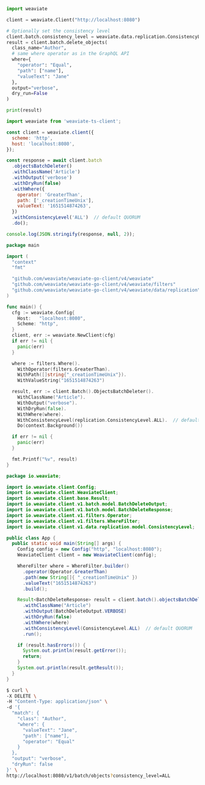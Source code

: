 
<Tabs groupId="languages">
<TabItem value="py" label="Python">

```python
import weaviate

client = weaviate.Client("http://localhost:8080")

# Optionally set the consistency level
client.batch.consistency_level = weaviate.data.replication.ConsistencyLevel.ALL  # default QUORUM
result = client.batch.delete_objects(
  class_name="Author",
  # same where operator as in the GraphQL API
  where={
    "operator": "Equal",
    "path": ["name"],
    "valueText": "Jane"
  },
  output="verbose",
  dry_run=False
)

print(result)
```

</TabItem>
<TabItem value="js" label="JavaScript/TypeScript">

```js
import weaviate from 'weaviate-ts-client';

const client = weaviate.client({
  scheme: 'http',
  host: 'localhost:8080',
});

const response = await client.batch
  .objectsBatchDeleter()
  .withClassName('Article')
  .withOutput('verbose')
  .withDryRun(false)
  .withWhere({
    operator: 'GreaterThan',
    path: ['_creationTimeUnix'],
    valueText: '1651514874263',
  })
  .withConsistencyLevel('ALL')  // default QUORUM
  .do();

console.log(JSON.stringify(response, null, 2));
```

</TabItem>
<TabItem value="go" label="Go">

```go
package main

import (
  "context"
  "fmt"

  "github.com/weaviate/weaviate-go-client/v4/weaviate"
  "github.com/weaviate/weaviate-go-client/v4/weaviate/filters"
  "github.com/weaviate/weaviate-go-client/v4/weaviate/data/replication"  // for consistency levels
)

func main() {
  cfg := weaviate.Config{
    Host:   "localhost:8080",
    Scheme: "http",
  }
  client, err := weaviate.NewClient(cfg)
  if err != nil {
    panic(err)
  }

  where := filters.Where().
    WithOperator(filters.GreaterThan).
    WithPath([]string{"_creationTimeUnix"}).
    WithValueString("1651514874263")

  result, err := client.Batch().ObjectsBatchDeleter().
    WithClassName("Article").
    WithOutput("verbose").
    WithDryRun(false).
    WithWhere(where).
    WithConsistencyLevel(replication.ConsistencyLevel.ALL).  // default QUORUM
    Do(context.Background())

  if err != nil {
    panic(err)
  }

  fmt.Printf("%v", result)
}
```

</TabItem>
<TabItem value="java" label="Java">

```java
package io.weaviate;

import io.weaviate.client.Config;
import io.weaviate.client.WeaviateClient;
import io.weaviate.client.base.Result;
import io.weaviate.client.v1.batch.model.BatchDeleteOutput;
import io.weaviate.client.v1.batch.model.BatchDeleteResponse;
import io.weaviate.client.v1.filters.Operator;
import io.weaviate.client.v1.filters.WhereFilter;
import io.weaviate.client.v1.data.replication.model.ConsistencyLevel;

public class App {
  public static void main(String[] args) {
    Config config = new Config("http", "localhost:8080");
    WeaviateClient client = new WeaviateClient(config);

    WhereFilter where = WhereFilter.builder()
      .operator(Operator.GreaterThan)
      .path(new String[]{ "_creationTimeUnix" })
      .valueText("1651514874263")
      .build();

    Result<BatchDeleteResponse> result = client.batch().objectsBatchDeleter()
      .withClassName("Article")
      .withOutput(BatchDeleteOutput.VERBOSE)
      .withDryRun(false)
      .withWhere(where)
      .withConsistencyLevel(ConsistencyLevel.ALL)  // default QUORUM
      .run();

    if (result.hasErrors()) {
      System.out.println(result.getError());
      return;
    }
    System.out.println(result.getResult());
  }
}
```

</TabItem>
<TabItem value="curl" label="Curl">

```bash
$ curl \
-X DELETE \
-H "Content-Type: application/json" \
-d '{
  "match": {
    "class": "Author",
    "where": {
      "valueText": "Jane",
      "path": ["name"],
      "operator": "Equal"
    }
  },
  "output": "verbose",
  "dryRun": false
}' \
http://localhost:8080/v1/batch/objects?consistency_level=ALL
```

</TabItem>
</Tabs>
